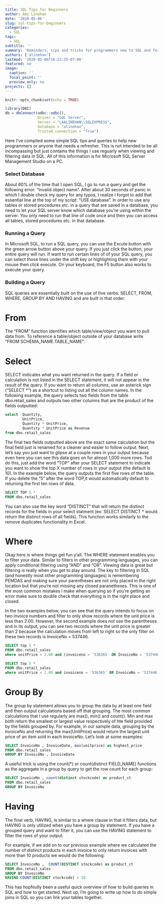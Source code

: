 ```yaml
---
title: SQL Tips for Beginners
author: Amy Linehan 
date: '2020-05-06'
slug: sql-tips-for-beginners
categories:
  - SQL
tags:
  - SQL
subtitle: ''
summary: 'Reminders, tips and tricks for programmers new to SQL and for those who just need a refresh! '
authors: ['alinehan']
lastmod: '2020-05-06T16:22:35-07:00'
featured: no
image:
  caption: ''
  focal_point: ''
  preview_only: no
projects: []
---
```




```r
knitr::opts_chunk$set(echo = TRUE)
```

```r
library(DBI)
db = dbConnect(odbc::odbc(), 
               Driver = "SQL Server",
               Server = "LAALINEHAN\\SQLEXPRESS",
               Database = "alinehan",
               Trusted_connection = "True")
```
Here I've complied some simple SQL tips and queries to help new programmers or anyone that needs a refresher. This is not intended to be all incompassing but just contains the things I use reguarly when viewing and filtering data in SQL. All of this information is for Microsoft SQL Server Management Studio on a PC. 


### Select Database 

About 60% of the time that I open SQL, I go to run a query and get the following error: "Invalid object name". After about 30 seconds of panic in which I double check my query for any typos, I realize I forgot to add that essential line at the top of my script: "USE database". In order to use any tables or stored procedures etc. in a query that are saved in a database, you need to let your SQL server know which database you're using within the server. You only need to run that line of code once and then you can access all tables, stored procedures etc. in that database.

### Running a Query

In Microsoft SQL, to run a SQL query, you can use the Excute button with the green arrow button above your query. If you just click the button, your entire query will run. If want to run certain lines of of your SQL query, you can select those lines under the shift key or highlighting them with your mouse then click execute. On your keyboard, the F5 button also works to execute your query. 

### Building a Query

SQL queries are essentially built on the use of five verbs: SELECT, FROM, WHERE, GROUP BY AND HAVING and are built in that order: 

# From
The "FROM" function identifies which table/view/object you want to pull data from. To reference a table/object outside of your database write "FROM SCHEMA_NAME.TABLE_NAME". 

# Select
SELECT indicates what you want returned in the query. If a field or calculation is not listed in the SELECT statement, it will not appear in the result of the query. If you want to return all columns, use an asterick sign ("SELECT *") as a shortcut to listing out all the column names. In the following example, the query selects two fields from the table dbo.retail_sales and outputs two other columns that are the product of the fields outputted:


```sql
select  Quantity,
        UnitPrice,
        Quantity * UnitPrice,
        Quantity * UnitPrice as Revenue
from dbo.retail_sales
```

The final two fields outputted above are the exact same calculation but the final field just is renamed for a cleaner and easier to follow output. Next, let's say you just want to glipse at a couple rows in your output because even here you can see this data goes on for almost 1,000 more rows. Tod do this, just add the word "TOP" after your SELECT statement to indicate you want to show the top X number of rows in your output (the default is 10). In the example below, the query outputs the first five rows of the table. If you delete the "5" after the word TOP,it would automatically default to returning the first ten rows of data. 

```sql
SELECT TOP 5 * 
FROM dbo.retail_sales
```
You can also use the key word "DISTINCT" that will return the distinct records for the fields in your select statment (ex: SELECT DISTINCT * would return the distinct rows of all fields). This function works similarly to the remove duplicates functionality in Excel. 

# Where 

Okay here is where things get fun y'all. The WHERE statement enables you to filter your data. Similar to filters in other programming languages, you can apply conditional filtering using "AND" and "OR". Viewing data is great but filtering is really when you get to play around. The key to filtering in SQL (and honestly most other programming languages) is remembering PEMDAS and making sure your parentheses are not only placed in the right location but that you're not missing any closed paranetheses. This is one of the most common mistakes I make when querying so if you're getting an error make sure to double check that everything is in the right place and closed. 


In the two examples below, you can see that the query intends to focus on two invoice numbers and filter to only show records where the unit price is less than 2.00. However, the second example does not use the parentheses and in its output, you can see two records where the unit price is greater than 2 because the calculation moves from left to right so the only filter on these two records is InvoiceNo = 537446.


```sql
SELECT top 5 * 
FROM dbo.retail_sales
where unitPrice < 2.00 and (invoiceno = '536365' OR InvoiceNo = '537446')

```
```sql
SELECT top 5 * 
FROM dbo.retail_sales
where unitPrice < 2.00 and invoiceno = '536365' OR InvoiceNo = '537446'

```

# Group By 

The group by statement allows you to group the data by at least one field and then output calculations based off that grouping. The most common calculations that I use regularly are max(), min() and count(). Min and max both return the smallest or largest value respectively of hte field provided by the fields grouped by. For example, in our sample data, grouping by the InvoiceNo and returning the max(UnitPrice) would return the largest unit price of an item sold in each invoiceNo. Let's look at some examples:

```sql

SELECT InvoiceNo , InvoiceDate, max(unitprice) as highest_price
FROM dbo.retail_sales
GROUP BY InvoiceNo , InvoiceDate

```

A useful trick is using the count(*) or count(distinct FIELD_NAME) functions as the aggregate in a group by query to get the row count for each group:

```sql

SELECT InvoiceNo , count(distinct stockcode) as product_ct
FROM dbo.retail_sales
GROUP BY InvoiceNo 

```

# Having 
The final verb, HAVING, is similar to a where clause in that it filters data, but HAVING is only utilized when you have a group by statement. If you have a grouped query and want to filter it, you can use the HAVING statement to filter the rows of your output. 

For example, if we add on to our previous example where we calculated the number of distinct products in each invoice to only return invoices with more than 10 products we would do the following:
```sql

SELECT InvoiceNo ,  COUNT(DISTINCT stockcode) as product_ct
FROM dbo.retail_sales
GROUP BY InvoiceNo 
HAVING COUNT(DISTINCT stockcode) > 10

```


This has hopfeully been a useful quick overview of how to build queries in SQL and how to get started. Next up, I'm going to write up how to do simple joins in SQL so you can link your tables together. 







